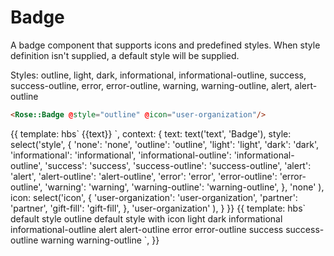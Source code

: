 
<Meta title="Rose|Badge" component="Badge" />

# Badge

A badge component that supports icons and predefined styles.
When style definition isn't supplied, a default style will be supplied.

Styles: outline, light, dark, informational, informational-outline, success, success-outline, error, error-outline, warning, warning-outline, alert, alert-outline

```html
<Rose::Badge @style="outline" @icon="user-organization"/>
```

<Preview>
  <Story name="Basic">{{
    template: hbs`<Rose::Badge
      @style={{style}}
      @icon={{icon}}>
      {{text}}
      </Rose::Badge>`,
    context: {
      text: text('text', 'Badge'),
      style: select('style', {
          'none': 'none',
          'outline': 'outline',
          'light': 'light',
          'dark': 'dark',
          'informational': 'informational',
          'informational-outline': 'informational-outline',
          'success': 'success',
          'success-outline': 'success-outline',
          'alert': 'alert',
          'alert-outline': 'alert-outline',
          'error': 'error',
          'error-outline': 'error-outline',
          'warning': 'warning',
          'warning-outline': 'warning-outline',
        },
        'none'
      ),
      icon: select('icon', {
          'user-organization': 'user-organization',
          'partner': 'partner',
          'gift-fill': 'gift-fill',
        },
        'user-organization'
      ),
    }
  }}</Story>
</Preview>

<Preview>
  <Story name="Style legend">{{
    template: hbs`
    <Rose::Badge>default style</Rose::Badge>
    <Rose::Badge @style="outline">outline</Rose::Badge>
    <Rose::Badge @icon="user-organization">default style with icon</Rose::Badge>
    <Rose::Badge @style="light">light</Rose::Badge>
    <Rose::Badge @style="dark">dark</Rose::Badge>
    <Rose::Badge @style="informational">informational</Rose::Badge>
    <Rose::Badge @style="informational-outline">informational-outline</Rose::Badge>
    <Rose::Badge @style="alert">alert</Rose::Badge>
    <Rose::Badge @style="alert-outline">alert-outline</Rose::Badge>
    <Rose::Badge @style="error">error</Rose::Badge>
    <Rose::Badge @style="error-outline">error-outline</Rose::Badge>
    <Rose::Badge @style="success">success</Rose::Badge>
    <Rose::Badge @style="success-outline">success-outline</Rose::Badge>
    <Rose::Badge @style="warning">warning</Rose::Badge>
    <Rose::Badge @style="warning-outline">warning-outline</Rose::Badge>
    `,
  }}</Story>
</Preview>
